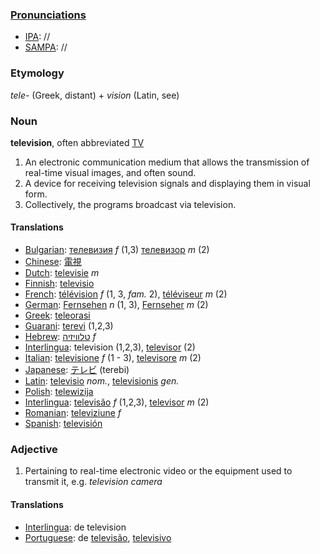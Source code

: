 ===[[Pronunciation]]s===
*[[IPA]]: //
*[[SAMPA]]: //
===Etymology===
''tele-'' (Greek, distant) + ''vision'' (Latin, see)

===Noun===
'''television''', often abbreviated [[TV]]

# An electronic communication medium that allows the transmission of real-time visual images, and often sound.
# A device for receiving television signals and displaying them in visual form.
# Collectively, the programs broadcast via television.
====Translations====
*[[Bulgarian]]: [[телевизия]] ''f'' (1,3) [[телевизор]] ''m'' (2)
*[[Chinese]]: [[電視]]
*[[Dutch]]: [[televisie]] ''m''
*[[Finnish]]: [[televisio]]
*[[French]]: [[télévision]] ''f'' (1, 3,  ''fam.'' 2), [[téléviseur]] ''m'' (2)
*[[German]]: [[Fernsehen]] ''n'' (1, 3), [[Fernseher]] ''m'' (2)
*[[Greek]]: [[teleorasi]]
*[[Guarani]]: [[terevi]] (1,2,3)
*[[Hebrew]]: [[טלוויזיה]] ''f''
*[[Interlingua]]: television (1,2,3), [[televisor]] (2)
*[[Italian]]: [[televisione]] ''f'' (1 - 3), [[televisore]] ''m'' (2)
*[[Japanese]]: [[テレビ]] (terebi)
*[[Latin]]: [[televisio]] ''nom.'', [[televisionis]] ''gen.''
*[[Polish]]: [[telewizija]]
*[[Interlingua]]: [[televisão]] ''f'' (1,2,3), [[televisor]] ''m'' (2)
*[[Romanian]]: [[televiziune]] ''f''
*[[Spanish]]: [[televisión]]

===Adjective===

# Pertaining to real-time electronic video or the equipment used to transmit it, e.g. ''television camera''
====Translations====
*[[Interlingua]]: de television
*[[Portuguese]]: de [[televisão]], [[televisivo]]